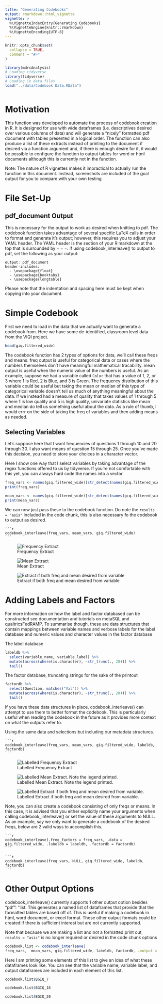 ```yaml
---
title: "Generating Codebooks"
output: rmarkdown::html_vignette
vignette: >
  %\VignetteIndexEntry{Generating Codebooks}
  %\VignetteEngine{knitr::rmarkdown}
  %\VignetteEncoding{UTF-8}
---
```


```r
knitr::opts_chunk$set(
  collapse = TRUE,
  comment = "#>"
)
```

```r
library(mdrcAnalysis)
# Loading tidyverse
library(tidyverse)
# Loading in data files
load("../data/Codebook Data.RData")
```

```r
```

# Motivation

This function was developed to automate the process of codebook creation in R. It is designed for use with wide dataframes (i.e. descriptives desired over various columns of data) and will generate a "nicely" formatted pdf document with tables presented in a logical order. The function can also produce a list of these extracts instead of printing to the document if desired via a function argument and, if there is enough desire for it, it would be possible to configure the function to output tables for word or html documents although this is currently not in the function.

Note: The nature of R vignettes makes it impractical to actually run the function in this document. Instead, screenshots are included of the goal output for you to compare with your own testing

# File Set-Up

## pdf_document Output

This is necessary for the output to work as desired when knitting to pdf. The codebook function takes advantage of several specific LaTeX calls in order to format and generate it's output; however, this requires you to adjust your YAML header. The YAML header is the section of your R markdown at the top that is surrounded by $---$. If using codebook_interleave() to output to pdf, set the following as your output:

````verbatim
output: pdf_document
header-includes:
  - \usepackage{float}
  - \usepackage{booktabs}
  - \usepackage{longtable}
````

Please note that the indentation and spacing here must be kept when copying into your document. 

# Simple Codebook

First we need to load in the data that we actually want to generate a codebook from. Here we have some de-identified, classroom level data from the VIQI project.


```r
head(giq.filtered_wide)
```

The codebook function has 2 types of options for data, we'll call these freqs and means. freq output is useful for categorical data or cases where the numbers themselves don't have meaningful mathematical tracability. mean output is useful when the numeric value of the numbers is useful. As an example, suppose we had a variable called `Color` that has a value of 1, 2, or 3 where 1 is Red, 2 is Blue, and 3 is Green. The frequency distribution of this variable could be useful but taking the mean or median of this type of categorical variable doesn't tell us much of anything meaningful about the data. If we instead had a measure of quality that takes values of 1 through 5 where 1 is low quality and 5 is high quality, univariate statistics like mean and median do tell us something useful about the data. As a rule of thumb, I would errr on the side of taking the freq of variables and then adding means as needed.

## Selecting Variables

Let's suppose here that I want frequencies of questions 1 through 10 and 20 through 30. I also want means of question 15 through 25. Once you've made this decision, you need to store your choices in a character vector.

Here I show one way that I select variables by taking advantage of the regex functions offered to us by tidyverse. If you're not comfortable with this yet, you can always hard code the names into a vector

```r
freq_vars <- names(giq.filtered_wide)[str_detect(names(giq.filtered_wide), "_[1-9]$|10$|2[0-9]$|30$")]
print(freq_vars)
```

```r
mean_vars <- names(giq.filtered_wide)[str_detect(names(giq.filtered_wide), "1[5-9]$|2[0-5]$")]
print(mean_vars)
```

We can now just pass these to the codebook function. Do note the `results = "asis"` included in the code chunk, this is also necessary fo the codebook to output as desired.

````verbatim

```r
codebook_interleave(freq_vars, mean_vars, giq.filtered_wide)
```

````

![Frequency Extract](codebook_simple_freq.png)

![Mean Extract](codebook_simple_mean.png)

![Extract if both freq and mean desired from variable](codebook_simple_combined.png)

# Adding Labels and Factors 

For more information on how the label and factor databased can be constructed
see documentation and tutorials on metaSQL and qualtricsFedRAMP. To summarise
though, these are data structures that contain mappings between variable names
and verbose labels for the label database and numeric values and character
values in the factor database

The label database

```r
labeldb %>% 
  select(variable_name, variable_label) %>%
  mutate(across(where(is.character), ~str_trunc(., 20))) %>%
  tail()
```

The factor database, truncating strings for the sake of the printout

```r
factordb %>% 
  select(Question, matches("Val")) %>%
  mutate(across(where(is.character), ~str_trunc(., 20))) %>%
  tail()
```

If you have these data structures in place, codebook_interleave() can attempt
to use them to better format the codebook. This is particularly useful when
reading the codebook in the future as it provides more context on what the
outputs refer to.

Using the same data and selections but including our metadata structures.

````verbatim

```r
codebook_interleave(freq_vars, mean_vars, giq.filtered_wide, labeldb, factordb)
```

````

![Labelled Frequency Extract](codebook_labelled_freq.png)

![Labelled Mean Extract. Note the legend printed.](codebook_labelled_mean.png)

![Labelled Extract if both freq and mean desired from variable.](codebook_labelled_combined.png)

Note, you can also create a codebook consisting of only freqs or means.
In this case, it is advised that you either explicitly name your arguments when
calling codebook_interleave() or set the value of these arguments to NULL.
As an example, say we only want to generate a codebook of the desired freqs,
below are 2 valid ways to accomplish this.


````verbatim

```r
codebook_interleave(.freq_factors = freq_vars, .data = giq.filtered_wide, .labeldb = labeldb, .factordb = factordb)
```

````

````verbatim

```r
codebook_interleave(freq_vars, NULL, giq.filtered_wide, labeldb, factordb)
```

````

# Other Output Options

codebook_interleave() currently supports 1 other output option besides "pdf": "list. This generates a named list of dataframes that provide that the formatted tables are based off of. This is useful if making a codebook in html, word document, or excel format. These other output formats could be created if there is sufficient interest but are not currently supported.

Note that because we are making a list and not a formatted print out, `results = "asis"` is no longer required or desired in the code chunk options

```r
codebook.list <- codebook_interleave(
freq_vars,  mean_vars, giq.filtered_wide, labeldb, factordb, .output = "list")
```

Here I am printing some elements of this list to give an idea of what these dataframes look like. You can see that the variable name, variable label, and output dataframes are included in each element of this list.

```r
codebook.list$BGIQ_7
```

```r
codebook.list$BGIQ_16
```

```r
codebook.list$BGIQ_20
```
